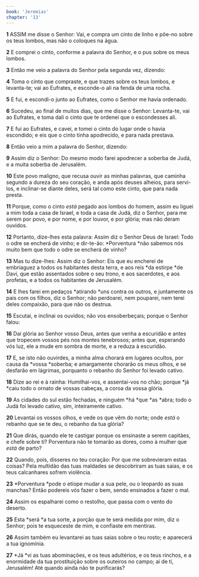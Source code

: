 ```yaml
---
book: 'Jeremias'
chapter: '13'
---
```


**1** ASSIM me disse o Senhor: Vai, e compra um cinto de linho e põe-no sobre os teus lombos, mas não o coloques na água.

**2** E comprei o cinto, conforme a palavra do Senhor, e o pus sobre os meus lombos.

**3** Então me veio a palavra do Senhor pela segunda vez, dizendo:

**4** Toma o cinto que compraste, e que trazes sobre os teus lombos, e levanta-te; vai ao Eufrates, e esconde-o ali na fenda de uma rocha.

**5** E fui, e escondi-o junto ao Eufrates, como o Senhor me havia ordenado.

**6** Sucedeu, ao final de muitos dias, que me disse o Senhor: Levanta-te, vai ao Eufrates, e toma dali o cinto que te ordenei que o escondesses ali.

**7** E fui ao Eufrates, e cavei, e tomei o cinto do lugar onde o havia escondido; e eis que o cinto tinha apodrecido, e para nada prestava.

**8** Então veio a mim a palavra do Senhor, dizendo:

**9** Assim diz o Senhor: Do mesmo modo farei apodrecer a soberba de Judá, e a muita soberba de Jerusalém.

**10** Este povo maligno, que recusa ouvir as minhas palavras, que caminha segundo a dureza do seu coração, e anda após deuses alheios, para servi-los, e inclinar-se diante deles, será tal como este cinto, que para nada presta.

**11** Porque, como o cinto _está_ pegado aos lombos do homem, assim eu liguei a mim toda a casa de Israel, e toda a casa de Judá, diz o Senhor, para me serem por povo, e por nome, e por louvor, e por glória; mas não deram ouvidos.

**12** Portanto, dize-lhes esta palavra: Assim diz o Senhor Deus de Israel: Todo o odre se encherá de vinho; e dir-te-ão: *Porventura *não sabemos nós muito bem que todo o odre se encherá de vinho?

**13** Mas tu dize-lhes: Assim diz o Senhor: Eis que eu encherei de embriaguez a todos os habitantes desta terra, e aos reis *da estirpe *de Davi, que estão assentados sobre o seu trono, e aos sacerdotes, e aos profetas, e a todos os habitantes de Jerusalém.

**14** E lhes farei em pedaços *atirando *uns contra os outros, e juntamente os pais com os filhos, diz o Senhor; não perdoarei, nem pouparei, nem terei deles compaixão, para que não os destrua.

**15** Escutai, e inclinai os ouvidos; não vos ensoberbeçais; porque o Senhor falou:

**16** Dai glória ao Senhor vosso Deus, antes que venha a escuridão e antes que tropecem vossos pés nos montes tenebrosos; antes que, esperando vós luz, ele a mude em sombra de morte, e a reduza à escuridão.

**17** E, se isto não ouvirdes, a minha alma chorará em lugares ocultos, por causa da *vossa *soberba; e amargamente chorarão os meus olhos, e se desfarão em lágrimas, porquanto o rebanho do Senhor foi levado cativo.

**18** Dize ao rei e à rainha: Humilhai-vos, e assentai-vos no chão; porque *já *caiu todo o ornato de vossas cabeças, a coroa da vossa glória.

**19** As cidades do sul estão fechadas, e ninguém *há *que *as *abra; todo o Judá foi levado cativo, sim, inteiramente cativo.

**20** Levantai os vossos olhos, e vede os que vêm do norte; onde _está_ o rebanho que se te deu, o rebanho da tua glória?

**21** Que dirás, quando ele te castigar porque os ensinaste a serem capitães, e chefe sobre ti? Porventura não te tomarão as dores, como à mulher que _está_ de parto?

**22** Quando, pois, disseres no teu coração: Por que me sobrevieram estas coisas? Pela multidão das tuas maldades se descobriram as tuas saias, e os teus calcanhares sofrem violência.

**23** *Porventura *pode o etíope mudar a sua pele, ou o leopardo as suas manchas? Então podereis vós fazer o bem, sendo ensinados a fazer o mal.

**24** Assim os espalharei como o restolho, que passa com o vento do deserto.

**25** Esta *será *a tua sorte, a porção que te será medida por mim, diz o Senhor; pois te esqueceste de mim, e confiaste em mentiras.

**26** Assim também eu levantarei as tuas saias sobre o teu rosto; e aparecerá a tua ignomínia.

**27** *Já *vi as tuas abominações, e os teus adultérios, e os teus rinchos, e a enormidade da tua prostituição sobre os outeiros no campo; ai de ti, Jerusalém! Até quando ainda não te purificarás?
